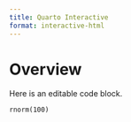 ```yaml
---
title: Quarto Interactive
format: interactive-html
---
```


# Overview

Here is an editable code block.

```webr
rnorm(100)
```

